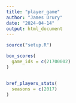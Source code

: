 ```yaml
---
title: "player_game"
author: "James Drury"
date: "2024-04-14"
output: html_document
---
```


```r
source("setup.R")
```

```r

box_scores(
  game_ids = c(21700002)
)


bref_players_stats(
  seasons = c(2017)
)


```

